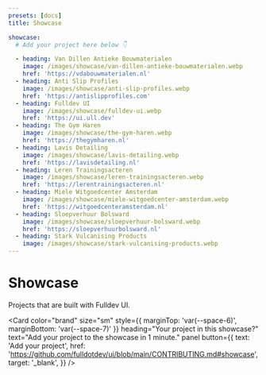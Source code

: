 ```yaml
---
presets: [docs]
title: Showcase

showcase:
  # Add your project here below 👇

  - heading: Van Dillen Antieke Bouwmaterialen
    image: /images/showcase/van-dillen-antieke-bouwmaterialen.webp
    href: 'https://vdabouwmaterialen.nl'
  - heading: Anti Slip Profiles
    image: /images/showcase/anti-slip-profiles.webp
    href: 'https://antislipprofiles.com'
  - heading: Fulldev UI
    image: /images/showcase/fulldev-ui.webp
    href: 'https://ui.ull.dev'
  - heading: The Gym Haren
    image: /images/showcase/the-gym-haren.webp
    href: 'https://thegymharen.nl'
  - heading: Lavis Detailing
    image: /images/showcase/lavis-detailing.webp
    href: 'https://lavisdetailing.nl'
  - heading: Leren Trainingsacteren
    image: /images/showcase/leren-trainingsacteren.webp
    href: 'https://lerentrainingsacteren.nl'
  - heading: Miele Witgoedcenter Amsterdam
    image: /images/showcase/miele-witgoedcenter-amsterdam.webp
    href: 'https://witgoedcenteramsterdam.nl'
  - heading: Sloepverhuur Bolsward
    image: /images/showcase/sloepverhuur-bolsward.webp
    href: 'https://sloepverhuurbolsward.nl'
  - heading: Stark Vulcanising Products
    image: /images/showcase/stark-vulcanising-products.webp
---
```



# Showcase

Projects that are built with Fulldev UI.

<Card
  color="brand"
  size="sm"
  style={{ marginTop: 'var(--space-6)', marginBottom: 'var(--space-7)' }}
  heading="Your project in this showcase?"
  text="Add your project to the showcase in 1 minute."
  panel
  button={{
    text: 'Add your project',
    href: 'https://github.com/fulldotdev/ui/blob/main/CONTRIBUTING.md#showcase',
    target: '_blank',
  }}
/>

<Cards
  structure="masonry"
  position="inset"
  panel
  cards={frontmatter.showcase}
/>
